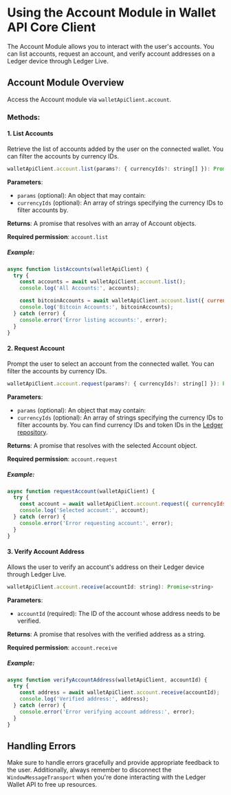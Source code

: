 # Using the Account Module in Wallet API Core Client

The Account Module allows you to interact with the user's accounts. You can list accounts, request an account, and verify account addresses on a Ledger device through Ledger Live.

## Account Module Overview

Access the Account module via `walletApiClient.account`.

### Methods:

#### 1. List Accounts

Retrieve the list of accounts added by the user on the connected wallet. You can filter the accounts by currency IDs.

```javascript
walletApiClient.account.list(params?: { currencyIds?: string[] }): Promise<Account[]>
```

**Parameters**:
- `params` (optional): An object that may contain:
- `currencyIds` (optional): An array of strings specifying the currency IDs to filter accounts by.

**Returns**: A promise that resolves with an array of Account objects.

**Required permission**:
 `account.list`

##### Example:

```javascript
async function listAccounts(walletApiClient) {
  try {
    const accounts = await walletApiClient.account.list();
    console.log('All Accounts:', accounts);

    const bitcoinAccounts = await walletApiClient.account.list({ currencyIds: ['bitcoin'] });
    console.log('Bitcoin Accounts:', bitcoinAccounts);
  } catch (error) {
    console.error('Error listing accounts:', error);
  }
}
```

#### 2. Request Account

Prompt the user to select an account from the connected wallet. You can filter the accounts by currency IDs.

```javascript
walletApiClient.account.request(params?: { currencyIds?: string[] }): Promise<Account>
```

**Parameters**:
- `params` (optional): An object that may contain:
- `currencyIds` (optional): An array of strings specifying the currency IDs to filter accounts by. You can find currency IDs and token IDs in the [Ledger repository](https://github.com/LedgerHQ/ledger-live/blob/main/libs/ledgerjs/packages/cryptoassets/src/currencies.ts).

**Returns**: A promise that resolves with the selected Account object.

**Required permission**:
 `account.request`

##### Example:

```javascript
async function requestAccount(walletApiClient) {
  try {
    const account = await walletApiClient.account.request({ currencyIds: ['ethereum'] });
    console.log('Selected account:', account);
  } catch (error) {
    console.error('Error requesting account:', error);
  }
}
```

#### 3. Verify Account Address

Allows the user to verify an account's address on their Ledger device through Ledger Live.

```javascript
walletApiClient.account.receive(accountId: string): Promise<string>
```

**Parameters**:
- `accountId` (required): The ID of the account whose address needs to be verified.

**Returns**: A promise that resolves with the verified address as a string.

**Required permission**:
 `account.receive`

##### Example:

```javascript
async function verifyAccountAddress(walletApiClient, accountId) {
  try {
    const address = await walletApiClient.account.receive(accountId);
    console.log('Verified address:', address);
  } catch (error) {
    console.error('Error verifying account address:', error);
  }
}
```

## Handling Errors

Make sure to handle errors gracefully and provide appropriate feedback to the user. Additionally, always remember to disconnect the `WindowMessageTransport` when you're done interacting with the Ledger Wallet API to free up resources.
